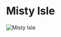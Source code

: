 

# Misty Isle

<Image src="https://cdn.sanity.io/images/1as7cn02/production/243e3627ab2c4af57e75d16609d671e36a0346d8-1000x650.png?w=976&h=350&fit=crop&crop=center&auto=format" alt="Misty Isle" width={976} height={350}  />

<ProjectDetails
  region="Riverlands"
  house="House Fisher"
  type="Ruin"
  status="Completed"
  warp="/warp mistyisle"
  projectLead="NickShaiB"
  dateStarted="September 29, 2015"
  dateCompleted="September 29, 2015"
/>

